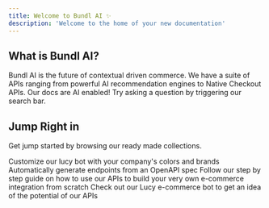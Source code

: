 ```yaml
---
title: Welcome to Bundl AI ✨
description: 'Welcome to the home of your new documentation'
---
```


## What is Bundl AI?

Bundl AI is the future of contextual driven commerce. We have a suite of APIs ranging from powerful AI recommendation engines to Native Checkout APIs.
<Note>
  Our docs are AI enabled! Try asking a question by triggering our search bar.
</Note>
## Jump Right in

Get jump started by browsing our ready made collections.

<CardGroup cols={2}>
  <Card
    title="Quickstart"
    icon="palette"
    href="https://docs.bundl.ai/quickstart"
  >
    Customize our lucy bot with your company's colors and brands
  </Card>
  <Card
    title="Reference APIs"
    icon="code"
    href="https://docs.bundl.ai/api-reference"
  >
    Automatically generate endpoints from an OpenAPI spec
  </Card>
  <Card
    title="Setup Guide"
    icon="screwdriver-wrench"
    href="https://docs.bundl.ai/getting-started"
  >
    Follow our step by step guide on how to use our APIs to build your very own e-commerce integration from scratch
  </Card>
  <Card
    title="Lucy Bot"
    icon="stars"
    href="https://app.bundl.ai/bot"
  >
    Check out our Lucy e-commerce bot to get an idea of the potential of our APIs
  </Card>
</CardGroup>
